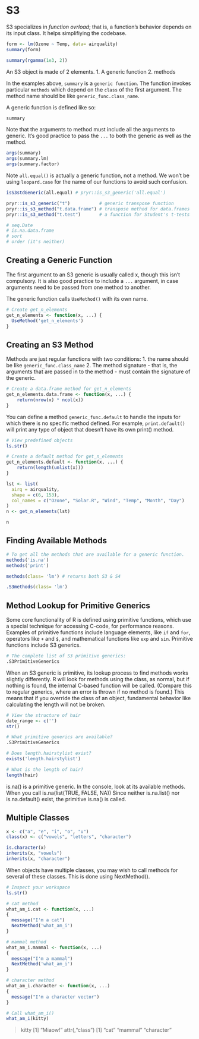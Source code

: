 # S3
S3 specializes in _function ovrload_; that is, a function's behavior depends on its input class. It helps simplifiying the codebase.
```r
form <- lm(Ozone ~ Temp, data= airquality)
summary(form)

summary(rgamma(1e3, 2))
```

An S3 object is made of 2 elements.
1. A generic function
2. methods

In the examples above, `summary` is a `generic function`. The function invokes particular `methods` which depend on the `class` of the first argument. The method name should be like `generic_func.class_name`.


A generic function is defined like so:
```r
summary
```


Note that the arguments to method must include all the arguments to generic. It's good practice to pass the `...` to both the generic as well as the method. 


```r
args(summary)
args(summary.lm)
args(summary.factor)
```

Note `all.equal()` is actually a generic function, not a method. We won't be using `leopard.case` for the name of our functions to avoid such confusion.
```r
isS3stdGeneric(all.equal) # pryr::is_s3_generic('all.equal')

pryr::is_s3_generic("t")           # generic transpose function
pryr::is_s3_method("t.data.frame") # transpose method for data.frames
pryr::is_s3_method("t.test")       # a function for Student's t-tests 

# seq.Date
# is.na.data.frame
# sort
# order (it's neither)

```


## Creating a Generic Function

The first argument to an S3 generic is usually called x, though this isn't compulsory. It is also good practice to include a `...` argument, in case arguments need to be passed from one method to another.

The generic function calls `UseMethod()` with its own name.

```r
# Create get_n_elements
get_n_elements <- function(x, ...) {
  UseMethod('get_n_elements')
}

```

## Creating an S3 Method

Methods are just regular functions with two conditions:
1. the name should be like `generic_func.class_name`
2. The method signature - that is, the arguments that are passed in to the method - must contain the signature of the generic.

```r
# Create a data.frame method for get_n_elements
get_n_elements.data.frame <- function(x, ...) {
    return(nrow(x) * ncol(x))
}

```

You can define a method `generic_func.default` to handle the inputs for which there is no specific method defined. For example, `print.default()` will print any type of object that doesn't have its own print() method.


```r
# View predefined objects
ls.str()

# Create a default method for get_n_elements
get_n_elements.default <- function(x, ...) {
    return(length(unlist(x)))
}

lst <- list(
  airq = airquality,
  shape = c(6, 153),
  col_names = c("Ozone", "Solar.R", "Wind", "Temp", "Month", "Day")
)
n <- get_n_elements(lst)

n
```


## Finding Available Methods

```r
# To get all the methods that are available for a generic function.
methods('is.na')
methods('print')

methods(class= 'lm') # returns both S3 & S4

.S3methods(class= 'lm')
```

## Method Lookup for Primitive Generics
Some core functionality of R is defined using primitive functions, which use a special technique for accessing C-code, for performance reasons. Examples of primitive functions include language elements, like `if` and `for`, operators like `+` and `$`, and mathematical functions like `exp` and `sin`. Primitive functions include S3 generics.

```r
# The complete list of S3 primitive generics:
.S3PrimitiveGenerics
```

When an S3 generic is primitive, its lookup process to find methods works slightly differently. R will look for methods using the class, as normal, but if nothing is found, the internal C-based function will be called. (Compare this to regular generics, where an error is thrown if no method is found.) This means that if you override the class of an object, fundamental behavior like calculating the length will not be broken.

```r
# View the structure of hair
date_range <- c('')
str()

# What primitive generics are available?
.S3PrimitiveGenerics

# Does length.hairstylist exist?
exists('length.hairstylist')

# What is the length of hair?
length(hair)

```

is.na() is a primitive generic. In the console, look at its available methods.
When you call is.na(list(TRUE, FALSE, NA))
Since neither is.na.list() nor is.na.default() exist, the primitive is.na() is called.

## Multiple Classes
```r

x <- c("a", "e", "i", "o", "u")
class(x) <- c("vowels", "letters", "character")

is.character(x)
inherits(x, "vowels")
inherits(x, "character")
```

When objects have multiple classes, you may wish to call methods for several of these classes. This is done using NextMethod().

```r
# Inspect your workspace
ls.str()

# cat method
what_am_i.cat <- function(x, ...)
{
  message("I'm a cat")
  NextMethod('what_am_i')
}

# mammal method
what_am_i.mammal <- function(x, ...)
{
  message("I'm a mammal")
  NextMethod('what_am_i')
}

# character method
what_am_i.character <- function(x, ...)
{
  message("I'm a character vector")
}

# Call what_am_i()
what_am_i(kitty)

```

>
kitty
[1] "Miaow!"
attr(,"class")
[1] "cat"       "mammal"    "character"

